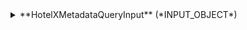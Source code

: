 
<details>
  <summary>
  **HotelXMetadataQueryInput** (*INPUT_OBJECT*)  
  
  </summary>
  
    <details style={{ pointerEvents: "none" }}>
      <summary>
      **supplierCodes** (*ID*)  
      Indicates the supplier code  
      </summary>
    </details>
  
</details>
